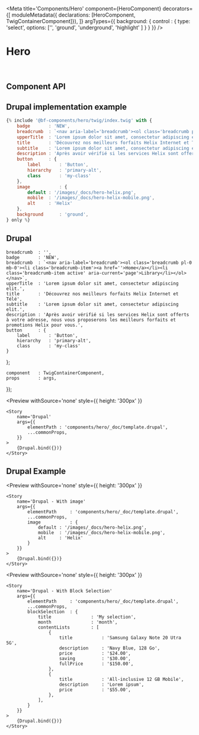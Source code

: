 
<Meta 
    title='Components/Hero' 
    component={HeroComponent}
    decorators={[
        moduleMetadata({ declarations: [HeroComponent, TwigContainerComponent]}),
    ]}
    argTypes={{
        background: {
            control : {
                type: 'select',
                options: ['', 'ground', 'underground', 'highlight' ]
            }
        }
    }}
/>

# Hero

<br/>



## Component API

<Props of={HeroComponent} />



## Drupal implementation example

```jsx
{% include '@bf-components/hero/twig/index.twig' with {
    badge       : 'NEW',
    breadcrumb  : `<nav aria-label='breadcrumb'><ol class='breadcrumb pl-0 mb-0'><li class='breadcrumb-item'><a href=''>Home</a></li><li class='breadcrumb-item active' aria-current='page'>Library</li></ol></nav>`,
    upperTitle  : 'Lorem ipsum dolor sit amet, consectetur adipiscing elit.',
    title       : 'Découvrez nos meilleurs forfaits Helix Internet et Télé',
    subtitle    : 'Lorem ipsum dolor sit amet, consectetur adipiscing elit.',
    description : 'Après avoir vérifié si les services Helix sont offerts à votre adresse, nous vous proposerons les meilleurs forfaits et promotions Helix pour vous.',
    button      : {
        label       : 'Button',
        hierarchy   : 'primary-alt',
        class       : 'my-class'
    },
    image           : {
        default : '/images/_docs/hero-helix.png',
        mobile  : '/images/_docs/hero-helix-mobile.png',
        alt     : 'Helix'
    },
    background      : 'ground',
} only %}
```



## Drupal

    breadcrumb  : '',
    badge       : 'NEW',
    breadcrumb  : `<nav aria-label='breadcrumb'><ol class='breadcrumb pl-0 mb-0'><li class='breadcrumb-item'><a href=''>Home</a></li><li class='breadcrumb-item active' aria-current='page'>Library</li></ol></nav>`,
    upperTitle  : 'Lorem ipsum dolor sit amet, consectetur adipiscing elit.',
    title       : 'Découvrez nos meilleurs forfaits Helix Internet et Télé',
    subtitle    : 'Lorem ipsum dolor sit amet, consectetur adipiscing elit.',
    description : 'Après avoir vérifié si les services Helix sont offerts à votre adresse, nous vous proposerons les meilleurs forfaits et promotions Helix pour vous.',
    button      : {
        label       : 'Button',
        hierarchy   : 'primary-alt',
        class       : 'my-class'
    }
};

    component   : TwigContainerComponent,
    props       : args,
});

<Preview
    withSource='none'
    style={{ height: '300px' }}
>
    <Story 
        name='Drupal'
        args={{ 
            elementPath : 'components/hero/_doc/template.drupal',
            ...commonProps,
        }}
    >
        {Drupal.bind({})}
    </Story>
</Preview>



## Drupal Example


<Preview
    withSource='none'
    style={{ height: '300px' }}
>
    <Story 
        name='Drupal - With image'
        args={{
            elementPath     : 'components/hero/_doc/template.drupal',
            ...commonProps,
            image           : {
                default : '/images/_docs/hero-helix.png',
                mobile  : '/images/_docs/hero-helix-mobile.png',
                alt     : 'Helix'
            }
        }}
    >
        {Drupal.bind({})}
    </Story>
</Preview>


<Preview
    withSource='none'
    style={{ height: '300px' }}
>
    <Story 
        name='Drupal - With Block Selection'
        args={{
            elementPath     : 'components/hero/_doc/template.drupal',
            ...commonProps,
            blockSelection  : {
                title               : 'My selection',
                month               : 'month',
                contentLists        : [
                    {
                        title           : 'Samsung Galaxy Note 20 Utra 5G',
                        description     : 'Navy Blue, 128 Go',
                        price           : '$24.00',
                        saving          : '$30.00',
                        fullPrice       : '$150.00',
                    },
                    {
                        title           : 'All-inclusive 12 GB Mobile',
                        description     : 'Lorem ipsum',
                        price           : '$55.00',
                    },
                ],
            }
        }}
    >
        {Drupal.bind({})}
    </Story>
</Preview>
